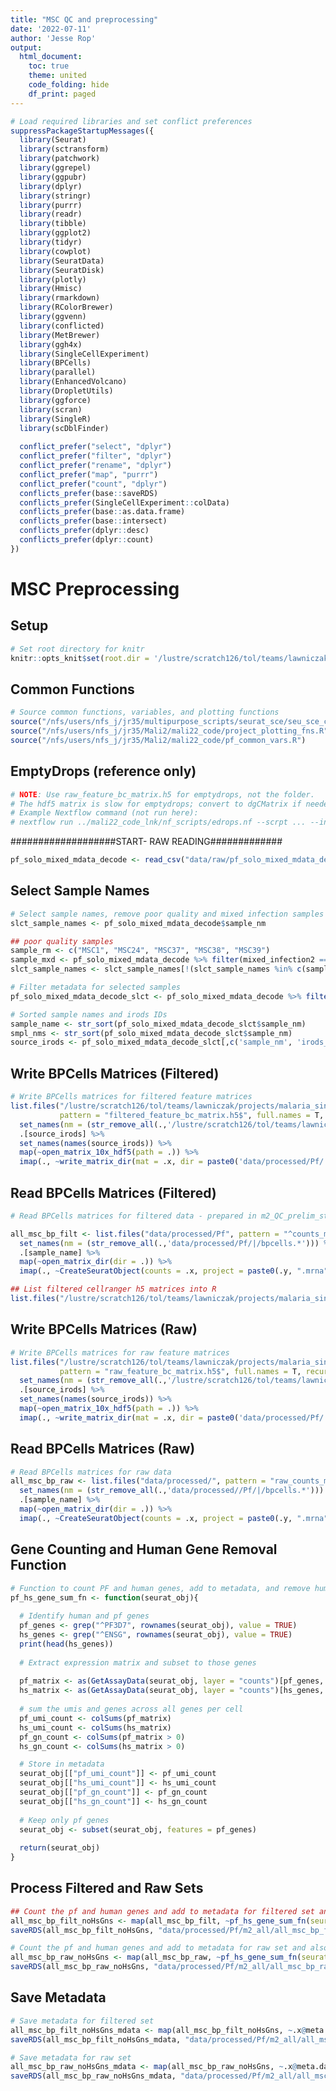 ```yaml
---
title: "MSC QC and preprocessing"
date: '2022-07-11'
author: 'Jesse Rop'
output:
  html_document:
    toc: true
    theme: united
    code_folding: hide
    df_print: paged
---
```


```r
# Load required libraries and set conflict preferences
suppressPackageStartupMessages({
  library(Seurat)
  library(sctransform)
  library(patchwork)
  library(ggrepel)
  library(ggpubr)
  library(dplyr) 
  library(stringr)
  library(purrr)
  library(readr)
  library(tibble)
  library(ggplot2)
  library(tidyr)
  library(cowplot)
  library(SeuratData)
  library(SeuratDisk)
  library(plotly)
  library(Hmisc)
  library(rmarkdown)
  library(RColorBrewer)
  library(ggvenn)
  library(conflicted)
  library(MetBrewer)
  library(ggh4x)
  library(SingleCellExperiment)
  library(BPCells)
  library(parallel)
  library(EnhancedVolcano)
  library(DropletUtils)
  library(ggforce)
  library(scran)
  library(SingleR)
  library(scDblFinder)
  
  conflict_prefer("select", "dplyr")
  conflict_prefer("filter", "dplyr")
  conflict_prefer("rename", "dplyr")
  conflict_prefer("map", "purrr")
  conflict_prefer("count", "dplyr")
  conflicts_prefer(base::saveRDS)
  conflicts_prefer(SingleCellExperiment::colData)
  conflicts_prefer(base::as.data.frame)
  conflicts_prefer(base::intersect)
  conflicts_prefer(dplyr::desc)
  conflicts_prefer(dplyr::count)
})
```

# MSC Preprocessing

## Setup

```r
# Set root directory for knitr
knitr::opts_knit$set(root.dir = '/lustre/scratch126/tol/teams/lawniczak/users/jr35/phd/Mali2')
```

## Common Functions

```r
# Source common functions, variables, and plotting functions
source("/nfs/users/nfs_j/jr35/multipurpose_scripts/seurat_sce/seu_sce_common_fns.R")
source("/nfs/users/nfs_j/jr35/Mali2/mali22_code/project_plotting_fns.R")
source("/nfs/users/nfs_j/jr35/Mali2/mali22_code/pf_common_vars.R")
```

## EmptyDrops (reference only)

```r
# NOTE: Use raw_feature_bc_matrix.h5 for emptydrops, not the folder.
# The hdf5 matrix is slow for emptydrops; convert to dgCMatrix if needed.
# Example Nextflow command (not run here):
# nextflow run ../mali22_code_lnk/nf_scripts/edrops.nf --scrpt ... --input_raw_mtx ... --o_path ... --retain_nm ... --retain_val ... --limt ... --fdr_l ... -resume
```

###################START- RAW READING#############

```r
pf_solo_mixed_mdata_decode <- read_csv("data/raw/pf_solo_mixed_mdata_decode.csv")
```

## Select Sample Names

```r
# Select sample names, remove poor quality and mixed infection samples
slct_sample_names <- pf_solo_mixed_mdata_decode$sample_nm

## poor quality samples
sample_rm <- c("MSC1", "MSC24", "MSC37", "MSC38", "MSC39")
sample_mxd <- pf_solo_mixed_mdata_decode %>% filter(mixed_infection2 == "mixed") %>% pull(sample_nm)
slct_sample_names <- slct_sample_names[!(slct_sample_names %in% c(sample_rm, sample_mxd))]

# Filter metadata for selected samples
pf_solo_mixed_mdata_decode_slct <- pf_solo_mixed_mdata_decode %>% filter(sample_nm %in% slct_sample_names)

# Sorted sample names and irods IDs
sample_name <- str_sort(pf_solo_mixed_mdata_decode_slct$sample_nm)
smpl_nms <- str_sort(pf_solo_mixed_mdata_decode_slct$sample_nm)
source_irods <- pf_solo_mixed_mdata_decode_slct[,c('sample_nm', 'irods_id')] %>% deframe() %>% .[sample_name]
```

## Write BPCells Matrices (Filtered)

```r
# Write BPCells matrices for filtered feature matrices
list.files("/lustre/scratch126/tol/teams/lawniczak/projects/malaria_single_cell/mali_field_runs/2022/data/cellranger_runs/Pf_all_genes/", 
           pattern = "filtered_feature_bc_matrix.h5$", full.names = T, recursive = T, include.dirs = T) %>% 
  set_names(nm = (str_remove_all(.,'/lustre/scratch126/tol/teams/lawniczak/projects/malaria_single_cell/mali_field_runs/2022/data/cellranger_runs/Pf_all_genes//|/outs.*'))) %>% 
  .[source_irods] %>%
  set_names(names(source_irods)) %>%
  map(~open_matrix_10x_hdf5(path = .)) %>% 
  imap(., ~write_matrix_dir(mat = .x, dir = paste0('data/processed/Pf/', .y, '/bpcells/counts_mtx'), overwrite = T))
```

## Read BPCells Matrices (Filtered)

```r
# Read BPCells matrices for filtered data - prepared in m2_QC_prelim_stage_anno.RMD

all_msc_bp_filt <- list.files("data/processed/Pf", pattern = "^counts_mtx$", full.names = T, recursive = T, include.dirs = T) %>% 
  set_names(nm = (str_remove_all(.,'data/processed/Pf/|/bpcells.*'))) %>%
  .[sample_name] %>%
  map(~open_matrix_dir(dir = .)) %>% 
  imap(., ~CreateSeuratObject(counts = .x, project = paste0(.y, ".mrna")))

```


```r
## List filtered cellranger h5 matrices into R
list.files("/lustre/scratch126/tol/teams/lawniczak/projects/malaria_single_cell/mali_field_runs/2022/data/cellranger_runs/Pf_all_genes/", pattern = "raw_feature_bc_matrix.h5$", full.names = T, recursive = T, include.dirs = T)
```

## Write BPCells Matrices (Raw)

```r
# Write BPCells matrices for raw feature matrices
list.files("/lustre/scratch126/tol/teams/lawniczak/projects/malaria_single_cell/mali_field_runs/2022/data/cellranger_runs/Pf_all_genes/", 
           pattern = "raw_feature_bc_matrix.h5$", full.names = T, recursive = T, include.dirs = T) %>% 
  set_names(nm = (str_remove_all(.,'/lustre/scratch126/tol/teams/lawniczak/projects/malaria_single_cell/mali_field_runs/2022/data/cellranger_runs/Pf_all_genes//|/outs.*'))) %>% 
  .[source_irods] %>%
  set_names(names(source_irods)) %>%
  map(~open_matrix_10x_hdf5(path = .)) %>% 
  imap(., ~write_matrix_dir(mat = .x, dir = paste0('data/processed/Pf/', .y, '/bpcells/raw_counts_mtx'), overwrite = T))
```

## Read BPCells Matrices (Raw)

```r
# Read BPCells matrices for raw data
all_msc_bp_raw <- list.files("data/processed/", pattern = "raw_counts_mtx$", full.names = T, recursive = T, include.dirs = T) %>% 
  set_names(nm = (str_remove_all(.,'data/processed//Pf/|/bpcells.*'))) %>% 
  .[sample_name] %>%
  map(~open_matrix_dir(dir = .)) %>% 
  imap(., ~CreateSeuratObject(counts = .x, project = paste0(.y, ".mrna"))) 
```

## Gene Counting and Human Gene Removal Function

```r
# Function to count PF and human genes, add to metadata, and remove human genes
pf_hs_gene_sum_fn <- function(seurat_obj){
  
  # Identify human and pf genes
  pf_genes <- grep("^PF3D7", rownames(seurat_obj), value = TRUE)
  hs_genes <- grep("^ENSG", rownames(seurat_obj), value = TRUE)
  print(head(hs_genes))
  
  # Extract expression matrix and subset to those genes
   
  pf_matrix <- as(GetAssayData(seurat_obj, layer = "counts")[pf_genes, , drop = FALSE], Class = "dgCMatrix")  
  hs_matrix <- as(GetAssayData(seurat_obj, layer = "counts")[hs_genes, , drop = FALSE], Class = "dgCMatrix")  
  
  # sum the umis and genes across all genes per cell
  pf_umi_count <- colSums(pf_matrix)
  hs_umi_count <- colSums(hs_matrix)
  pf_gn_count <- colSums(pf_matrix > 0)
  hs_gn_count <- colSums(hs_matrix > 0)

  # Store in metadata
  seurat_obj[["pf_umi_count"]] <- pf_umi_count
  seurat_obj[["hs_umi_count"]] <- hs_umi_count
  seurat_obj[["pf_gn_count"]] <- pf_gn_count
  seurat_obj[["hs_gn_count"]] <- hs_gn_count
  
  # Keep only pf genes
  seurat_obj <- subset(seurat_obj, features = pf_genes)
  
  return(seurat_obj)
}
```

## Process Filtered and Raw Sets

```r
## Count the pf and human genes and add to metadata for filtered set and also remove human genes
all_msc_bp_filt_noHsGns <- map(all_msc_bp_filt, ~pf_hs_gene_sum_fn(seurat_obj = .x))
saveRDS(all_msc_bp_filt_noHsGns, "data/processed/Pf/m2_all/all_msc_bp_filt_noHsGns.RDS")
```

```r
# Count the pf and human genes and add to metadata for raw set and also remove human genes
all_msc_bp_raw_noHsGns <- map(all_msc_bp_raw, ~pf_hs_gene_sum_fn(seurat_obj = .x))
saveRDS(all_msc_bp_raw_noHsGns, "data/processed/Pf/m2_all/all_msc_bp_raw_noHsGns.RDS")
```

## Save Metadata

```r
# Save metadata for filtered set
all_msc_bp_filt_noHsGns_mdata <- map(all_msc_bp_filt_noHsGns, ~.x@meta.data) %>% .[sample_name]
saveRDS(all_msc_bp_filt_noHsGns_mdata, "data/processed/Pf/m2_all/all_msc_bp_filt_noHsGns_mdata.RDS")
```

```r
# Save metadata for raw set
all_msc_bp_raw_noHsGns_mdata <- map(all_msc_bp_raw_noHsGns, ~.x@meta.data) %>% .[sample_name]
saveRDS(all_msc_bp_raw_noHsGns_mdata, "data/processed/Pf/m2_all/all_msc_bp_raw_noHsGns_mdata.RDS")
```